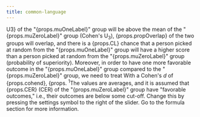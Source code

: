 ```yaml
---
title: common-language
---
```



<Typography variant="body1" gutterBottom>
U3} of the "{props.muOneLabel}" group will be above the mean of the "{props.muZeroLabel}" group (Cohen's U<sub>3</sub>), {props.propOverlap} of the two groups will overlap, and there is a {props.CL} chance that a person picked at random from the "{props.muOneLabel}" group will have a higher score than a person picked at random from the "{props.muZeroLabel}" group (probability of superiority). Moreover, in order to have one more favorable outcome in the "{props.muOneLabel}" group compared to the "{props.muZeroLabel}" group, we need to treat With a Cohen's <em>d</em> of {props.cohend}, {props.
</Typography>
<Typography variant="body2" gutterBottom>
<sup>1</sup>The values are averages, and it is assumed that {props.CER} (CER) of the "{props.muZeroLabel}" group have "favorable outcomes," i.e., their outcomes are below some cut-off. Change this by pressing the settings symbol to the right of the slider. Go to the formula section for more information.
</Typography>
